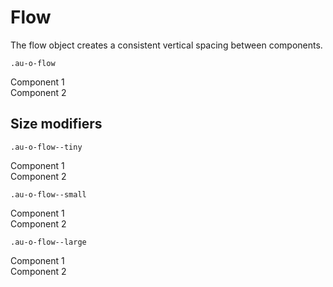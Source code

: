 
<Meta title="Objects/Flow" />

<style>{`
  .sbdocs-p,
  .sbdocs-ul,
  .sbdocs-li,
  .sbdocs-p code {
    font-weight: 400;
    font-size: 1.6rem;
  }

  .sbdocs-a {
    display: inline-flex;
    align-items: center;
    font-family: var(--au-font);
    transition: color var(--au-transition), text-decoration var(--au-transition);
    font-weight: var(--au-regular);
    text-decoration: underline;
    text-decoration-color: var(--au-blue-300);
    color: var(--au-blue-700);
  }

  .sbdocs-a:visited {
    color: var(--au-blue-700);
  }

  .sbdocs-a:hover,
  .sbdocs-a:focus {
    color: var(--au-blue-900);
    text-decoration-color: var(--au-blue-200);
  }

  .sbdocs-a:focus {
    outline: var(--au-outline);
    outline-offset: var(--au-outline-offset);
  }

  code {
    font-family: courier, monospace;
  }

  .os-content {
    background-color: var(--au-gray-100);
  }

  .au-d-component + .au-d-component {
    margin-top: 1rem;
  }

  .au-d-component p {
    margin-top: 0 !important;
    margin-bottom: 0;
  }

  .au-o-flow > * + * {
    margin-top: 2.4rem !important;
  }

  .au-o-flow--tiny > * + * {
    margin-top: 0.6rem !important;
  }

  .au-o-flow--small > * + * {
      margin-top: 1.2rem !important;
  }

  .au-o-flow--large > * + * {
      margin-top: 4.8rem !important;
  }
`}</style>

# Flow

The flow object creates a consistent vertical spacing between components.

`.au-o-flow`

<div class="au-o-flow au-u-margin-bottom">
  <div class="au-o-box au-d-component">Component 1</div>
  <div class="au-o-box au-d-component">Component 2</div>
</div>

## Size modifiers

`.au-o-flow--tiny`

<div class="au-o-flow au-o-flow--tiny au-u-margin-top au-u-margin-bottom">
  <div class="au-o-box au-d-component">Component 1</div>
  <div class="au-o-box au-d-component">Component 2</div>
</div>

`.au-o-flow--small`

<div class="au-o-flow au-o-flow--small au-u-margin-top au-u-margin-bottom">
  <div class="au-o-box au-d-component">Component 1</div>
  <div class="au-o-box au-d-component">Component 2</div>
</div>

`.au-o-flow--large`

<div class="au-o-flow au-o-flow--large au-u-margin-top au-u-margin-bottom">
  <div class="au-o-box au-d-component">Component 1</div>
  <div class="au-o-box au-d-component">Component 2</div>
</div>
